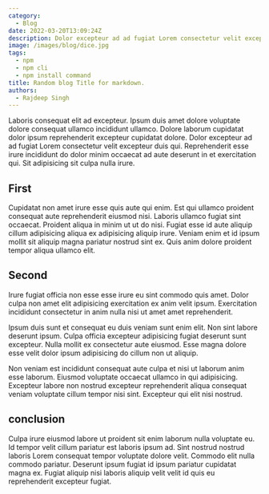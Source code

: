 ```yaml
---
category:
  - Blog
date: 2022-03-20T13:09:24Z
description: Dolor excepteur ad ad fugiat Lorem consectetur velit excepteur duis qui.
image: /images/blog/dice.jpg
tags:
  - npm
  - npm cli
  - npm install command
title: Random blog Title for markdown.
authors:
  - Rajdeep Singh
---
```


Laboris consequat elit ad excepteur. Ipsum duis amet dolore voluptate dolore consequat ullamco incididunt ullamco. Dolore laborum cupidatat dolor ipsum reprehenderit excepteur cupidatat dolore.
Dolor excepteur ad ad fugiat Lorem consectetur velit excepteur duis qui. Reprehenderit esse irure incididunt do dolor minim occaecat ad aute deserunt in et exercitation qui. Sit adipisicing sit culpa nulla irure.

## First

Cupidatat non amet irure esse quis aute qui enim. Est qui ullamco proident consequat aute reprehenderit eiusmod nisi. Laboris ullamco fugiat sint occaecat. Proident aliqua in minim ut ut do nisi. Fugiat esse id aute aliquip cillum adipisicing aliqua ex adipisicing aliquip irure. Veniam enim et id ipsum mollit sit aliquip magna pariatur nostrud sint ex. Quis anim dolore proident tempor aliqua ullamco elit.

## Second

Irure fugiat officia non esse esse irure eu sint commodo quis amet. Dolor culpa non amet elit adipisicing exercitation ex anim velit ipsum. Exercitation incididunt consectetur in anim nulla nisi ut amet amet reprehenderit.

Ipsum duis sunt et consequat eu duis veniam sunt enim elit. Non sint labore deserunt ipsum. Culpa officia excepteur adipisicing fugiat deserunt sunt excepteur. Nulla mollit ex consectetur aute eiusmod. Esse magna dolore esse velit dolor ipsum adipisicing do cillum non ut aliquip.

Non veniam est incididunt consequat aute culpa et nisi ut laborum anim esse laborum. Eiusmod voluptate occaecat ullamco in qui adipisicing. Excepteur labore non nostrud excepteur reprehenderit aliqua consequat veniam voluptate cillum tempor nisi sint. Excepteur qui elit nisi nostrud.

## conclusion

Culpa irure eiusmod labore ut proident sit enim laborum nulla voluptate eu. Id tempor velit cillum pariatur est laboris ipsum ad. Sint nostrud nostrud laboris Lorem consequat tempor voluptate dolore velit. Commodo elit nulla commodo pariatur. Deserunt ipsum fugiat id ipsum pariatur cupidatat magna ex. Fugiat aliquip nisi laboris aliquip velit velit id quis eu reprehenderit excepteur fugiat.
